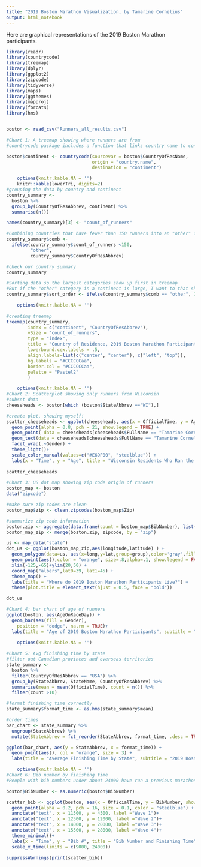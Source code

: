 ```yaml
---
title: "2019 Boston Marathon Visualization, by Tamarine Cornelius"
output: html_notebook
---
```


Here are graphical representations of the 2019 Boston Marathon participants. 

```r
library(readr)
library(countrycode)
library(treemap)
library(dplyr)
library(ggplot2)
library(zipcode)
library(tidyverse)
library(maps)
library(ggthemes)
library(mapproj)
library(forcats)
library(hms)


boston <- read_csv("Runners_all_results.csv")
```

```r
#Chart 1: A treemap showing where runners are from
#countrycode package includes a function that links country name to continent

boston$continent <- countrycode(sourcevar = boston$CountryOfResName,
                                origin = "country.name",
                                destination = "continent")
```

```r
    options(knitr.kable.NA = '')
    knitr::kable(lowerTri, digits=2)
#grouping the data by country and continent
country_summary <- 
  boston %>% 
  group_by(CountryOfResAbbrev, continent) %>% 
  summarise(n())

names(country_summary)[3] <- "count_of_runners"

#Combining countries that have fewer than 150 runners into an "other" category
country_summary$comb <- 
  ifelse(country_summary$count_of_runners <150, 
         "other", 
         country_summary$CountryOfResAbbrev)

#check our country summary
country_summary
```
```r
#Sorting data so the largest categories show up first in treemap
#But if the "other" category in a continent is large, I want to that show up at the end of the treemap categorycountry_summary <- arrange(country_summary, desc(count_of_runners))
country_summary$sort_order <- ifelse(country_summary$comb == "other", 1000,seq.int(nrow(country_summary) ))
```

```r
    options(knitr.kable.NA = '')
   
#creating treemap
treemap(country_summary,
        index = c("continent", "CountryOfResAbbrev"),
        vSize = "count_of_runners",
        type = "index", 
        title = "Country of Residence, 2019 Boston Marathon Participants",
        lowerbound.cex.labels = .5,
        align.labels=list(c("center", "center"), c("left", "top")),
        bg.labels = "#CCCCCCaa",
        border.col = "#CCCCCCaa",
        palette = "Pastel2"
        ) 
```

```r
    options(knitr.kable.NA = '')
#Chart 2: Scatterplot showing only runners from Wisconsin
#subset data
cheeseheads <- boston[which (boston$StateAbbrev =="WI"),]

#create plot, showing myself!
scatter_cheeseheads <- ggplot(cheeseheads, aes(x = OfficialTime, y = AgeOnRaceDay, color = Gender, show.legend = FALSE)) +
  geom_point(alpha = 0.8, pch = 21, show.legend = TRUE) +
  geom_point( data = cheeseheads[cheeseheads$FullName == "Tamarine Cornelius",], color = "gray22", show.legend = FALSE, pch = 21)+
  geom_text(data = cheeseheads[cheeseheads$FullName == "Tamarine Cornelius",], aes(label = "Tamarine"), show.legend = FALSE, hjust = .5, vjust = 1, color = "gray22")+
  facet_wrap(.~Gender) + 
  theme_light()+
  scale_color_manual(values=c("#E69F00", "steelblue")) +
  labs(x = "Time", y = "Age", title = "Wisconsin Residents Who Ran the 2019 Boston Marathon", subtitle = "Time and Age for Cheeseheads")
  
scatter_cheeseheads
```

```r
#Chart 3: US dot map showing zip code origin of runners
boston_map <- boston
data("zipcode")

#make sure zip codes are clean
boston_map$zip <- clean.zipcodes(boston_map$Zip)

#summarize zip code information
boston.zip <- aggregate(data.frame(count = boston_map$BibNumber), list(zip = boston_map$zip), length)
boston_map_zip <- merge(boston.zip, zipcode, by = "zip")

us <- map_data("state")
dot_us <- ggplot(boston_map_zip,aes(longitude,latitude) ) +
  geom_polygon(data=us, aes(x=long,y=lat,group=group),color='gray',fill=NA,alpha=.35)+
  geom_point(aes(),color = "orange", size=.8,alpha=.1, show.legend = FALSE, na.rm = TRUE) +
  xlim(-125,-65)+ylim(20,50) +
  coord_map("albers",lat0=39, lat1=45) +
  theme_map() +
  labs(title = "Where do 2019 Boston Marathon Participants Live?") +
  theme(plot.title = element_text(hjust = 0.5, face = "bold"))

dot_us
```
```r
#Chart 4: bar chart of age of runners
ggplot(boston, aes(AgeOnRaceDay)) +
  geom_bar(aes(fill = Gender),
    position = "dodge", na.rm = TRUE)+
  labs(title = "Age of 2019 Boston Marathon Participants", subtitle = "Note how counts spike every five years of age with new time standards to qualify", x = "Age") 

```
```r
    options(knitr.kable.NA = '')
  
#Chart 5: Avg finishing time by state
#filter out Canadian provinces and overseas territories
state_summary <- 
  boston %>% 
  filter(CountryOfResAbbrev == "USA") %>% 
  group_by(StateAbbrev, StateName, CountryOfResAbbrev) %>% 
  summarise(mean = mean(OfficialTime), count = n()) %>% 
  filter(count >10) 

#format finishing time correctly
state_summary$format_time <- as.hms(state_summary$mean)

#order times
bar_chart <- state_summary %>%
  ungroup(StateAbbrev) %>%
  mutate(StateAbbrev = fct_reorder(StateAbbrev, format_time, .desc = TRUE))

ggplot(bar_chart, aes(y = StateAbbrev, x = format_time)) +
  geom_point(aes(), col = "orange", size = 3) +
  labs(title = "Average Finishing Time by State", subtitle = "2019 Boston Marathon Participants", x = "Finishing Time", y = "State") 
```
```r
    options(knitr.kable.NA = '')
#Chart 6: Bib number by finishing time
#People with bib numbers under about 24000 have run a previous marathon to qualify for Boston. The faster the qualifying marathon time, the lower the bib number. People with bib numbers over 24000 are running to raise money for charity and did not have to qualify.

boston$BibNumber <- as.numeric(boston$BibNumber)

scatter_bib <- ggplot(boston, aes(x = OfficialTime, y = BibNumber, show.legend = FALSE)) +
  geom_point(alpha = 0.2, pch = 16, size = 0.1, color = "steelblue") +
  annotate("text", x = 11500, y = 4500, label ="Wave 1")+
  annotate("text", x = 12500, y = 12000, label ="Wave 2")+
  annotate("text", x = 14000, y = 20000, label ="Wave 3")+
  annotate("text", x = 15500, y = 28000, label ="Wave 4")+
  theme_minimal()+
  labs(x = "Time", y = "Bib #", title = "Bib Number and Finishing Time", subtitle = "2019 Boston Marathon")  +
  scale_x_time(limits = c(9000, 24000))
  
suppressWarnings(print(scatter_bib))
```

